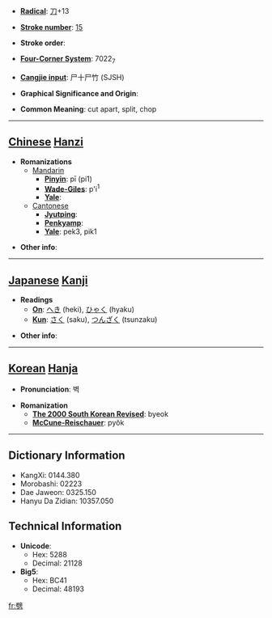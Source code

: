 * '''[[Wiktionary:Chinese radical index| Radical]]''': [[Wiktionary:Chinese radical index 刀|刀]]+13

* '''[[Wiktionary:Chinese total strokes index|Stroke number]]''': [[Wiktionary:Chinese total strokes index 15|15]]

* '''Stroke order''': 

* '''[[Wiktionary:Chinese four corner index|Four-Corner System]]''': 7022<sub>7</sub>

* '''[[Wiktionary:Chinese Cangjie index|Cangjie input]]''': 尸十尸竹 (SJSH)

* '''Graphical Significance and Origin''': 

* '''Common Meaning''': cut apart, split, chop

----

== [[Chinese]] [[Hanzi]] ==

* '''Romanizations'''
** [[Mandarin]]
*** '''[[Pinyin]]''': pī (pi1)
*** '''[[Wade-Giles]]''': p'i<sup>1</sup>
*** '''[[Yale]]''': 
**[[Cantonese]]
***'''[[Jyutping]]''':
***'''[[Penkyamp]]''': 
***'''[[Yale]]''': pek3, pik1

* '''Other info''': 

----

== [[Japanese]] [[Kanji]] ==

* '''Readings'''
** '''[[On]]''': [[へき]] (heki), [[ひゃく]] (hyaku)
** '''[[Kun]]''': [[さく]] (saku), [[つんざく]] (tsunzaku)

* '''Other info''':  

----

== [[Korean]] [[Hanja]] ==

* '''Pronunciation''': 벽

* '''Romanization'''
** '''[[The 2000 South Korean Revised Romanization|The 2000 South Korean Revised]]''': byeok
** '''[[McCune-Reischauer]]''': pyŏk

----

== Dictionary Information ==

* KangXi: 0144.380
* Morobashi: 02223
* Dae Jaweon: 0325.150
* Hanyu Da Zidian: 10357.050

== Technical Information ==

* '''Unicode''':
** Hex: 5288
** Decimal: 21128
* '''Big5''':
** Hex: BC41
** Decimal: 48193

[[fr:劈]]